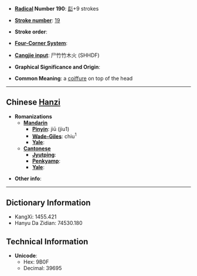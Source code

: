 * '''[[Wiktionary:Chinese radical index| Radical]] Number 190''': [[Wiktionary:Chinese radical index 髟|髟]]+9 strokes

* '''[[Wiktionary:Chinese total strokes index|Stroke number]]''': [[Wiktionary:Chinese total strokes index 19|19]]

* '''Stroke order''': 

* '''[[Wiktionary:Chinese four corner index|Four-Corner System]]''': 

* '''[[Wiktionary:Chinese Cangjie index|Cangjie input]]''': 尸竹竹木火 (SHHDF)

* '''Graphical Significance and Origin''': 

* '''Common Meaning''': a [[coiffure]] on top of the head

----

== Chinese [[Hanzi]] ==

* '''Romanizations'''
** '''[[Mandarin]]'''
*** '''[[Pinyin]]''': jiū (jiu1)
*** '''[[Wade-Giles]]''': chiu<sup>1</sup>
*** '''[[Yale]]''': 
** '''[[Cantonese]]'''
*** '''[[Jyutping]]''':
*** '''[[Penkyamp]]''': 
*** '''[[Yale]]''': 

* '''Other info''': 

----

== Dictionary Information ==

* KangXi: 1455.421
* Hanyu Da Zidian: 74530.180

== Technical Information ==

* '''Unicode''':
** Hex: 9B0F
** Decimal: 39695